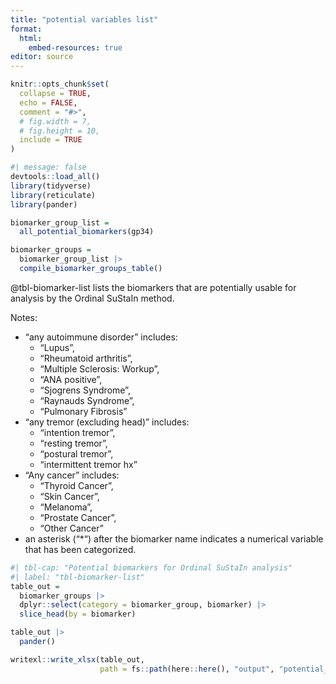 ```yaml
---
title: "potential variables list"
format: 
  html:
    embed-resources: true
editor: source
---
```



```{=html}
<style>
.quarto-figure-center > figure {
  text-align: center;
}
</style>
```

```r
knitr::opts_chunk$set(
  collapse = TRUE,
  echo = FALSE,
  comment = "#>",
  # fig.width = 7, 
  # fig.height = 10,
  include = TRUE
)
```

```r
#| message: false
devtools::load_all()
library(tidyverse)
library(reticulate)
library(pander)
```

```r

biomarker_group_list = 
  all_potential_biomarkers(gp34)

biomarker_groups = 
  biomarker_group_list |> 
  compile_biomarker_groups_table()

```

@tbl-biomarker-list lists the biomarkers that are potentially usable for analysis by the Ordinal SuStaIn method.

Notes: 

- "any autoimmune disorder" includes:
  - "Lupus",
  - "Rheumatoid arthritis",
  - "Multiple Sclerosis: Workup",
  - "ANA positive",
  - "Sjogrens Syndrome",
  - "Raynauds Syndrome",
  - "Pulmonary Fibrosis"
  
- "any tremor (excluding head)" includes:
  - "intention tremor",
  - "resting tremor",
  - "postural tremor",
  - "intermittent tremor hx"
  
- "Any cancer" includes:
  - "Thyroid Cancer",
  - "Skin Cancer",
  - "Melanoma",
  - "Prostate Cancer",
  - "Other Cancer"

- an asterisk ("*") after the biomarker name indicates a numerical variable that has been categorized.

```r
#| tbl-cap: "Potential biomarkers for Ordinal SuStaIn analysis"
#| label: "tbl-biomarker-list"
table_out =
  biomarker_groups |> 
  dplyr::select(category = biomarker_group, biomarker) |> 
  slice_head(by = biomarker)

table_out |> 
  pander()

writexl::write_xlsx(table_out, 
                    path = fs::path(here::here(), "output", "potential_variables.xlsx"))

```
